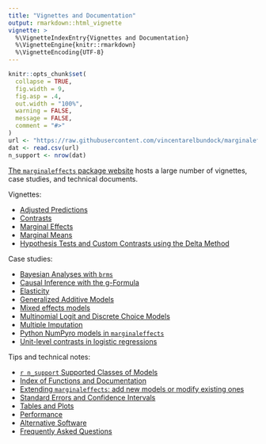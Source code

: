 ```yaml
---
title: "Vignettes and Documentation" 
output: rmarkdown::html_vignette
vignette: >
  %\VignetteIndexEntry{Vignettes and Documentation}
  %\VignetteEngine{knitr::rmarkdown}
  %\VignetteEncoding{UTF-8}
---
```


```r
knitr::opts_chunk$set(
  collapse = TRUE,
  fig.width = 9,
  fig.asp = .4,
  out.width = "100%",
  warning = FALSE,
  message = FALSE,
  comment = "#>"
)
url <- "https://raw.githubusercontent.com/vincentarelbundock/marginaleffects/main/data-raw/supported_models.csv"
dat <- read.csv(url)
n_support <- nrow(dat)
```

[The `marginaleffects` package website](https://vincentarelbundock.github.io/marginaleffects/) hosts a large number of vignettes, case studies, and technical documents.

Vignettes:

- [Adjusted Predictions](https://vincentarelbundock.github.io/marginaleffects/articles/predictions.html) 
- [Contrasts](https://vincentarelbundock.github.io/marginaleffects/articles/contrasts.html) 
- [Marginal Effects](https://vincentarelbundock.github.io/marginaleffects/articles/marginaleffects.html) 
- [Marginal Means](https://vincentarelbundock.github.io/marginaleffects/articles/marginalmeans.html) 
- [Hypothesis Tests and Custom Contrasts using the Delta Method](https://vincentarelbundock.github.io/marginaleffects/articles/hypothesis.html) 

Case studies:

- [Bayesian Analyses with `brms`](https://vincentarelbundock.github.io/marginaleffects/articles/brms.html)
- [Causal Inference with the g-Formula](https://vincentarelbundock.github.io/marginaleffects/articles/gformula.html)
- [Elasticity](https://vincentarelbundock.github.io/marginaleffects/articles/elasticity.html)
- [Generalized Additive Models](https://vincentarelbundock.github.io/marginaleffects/articles/gam.html)
- [Mixed effects models](https://vincentarelbundock.github.io/marginaleffects/articles/lme4.html)
- [Multinomial Logit and Discrete Choice Models](https://vincentarelbundock.github.io/marginaleffects/articles/mlogit.html)
- [Multiple Imputation](https://vincentarelbundock.github.io/marginaleffects/articles/multiple_imputation.html)
- [Python NumPyro models in `marginaleffects`](https://vincentarelbundock.github.io/marginaleffects/articles/python.html)
- [Unit-level contrasts in logistic regressions](https://vincentarelbundock.github.io/marginaleffects/articles/logistic_contrasts.html)

Tips and technical notes:

- [`r n_support` Supported Classes of Models](https://vincentarelbundock.github.io/marginaleffects/articles/supported_models.html)
- [Index of Functions and Documentation](https://vincentarelbundock.github.io/marginaleffects/reference/index.html)
- [Extending `marginaleffects`: add new models or modify existing ones](https://vincentarelbundock.github.io/marginaleffects/articles/extensions.html)
- [Standard Errors and Confidence Intervals](https://vincentarelbundock.github.io/marginaleffects/articles/sandwich.html)
- [Tables and Plots](https://vincentarelbundock.github.io/marginaleffects/articles/modelsummary.html)
- [Performance](https://vincentarelbundock.github.io/marginaleffects/articles/performance.html)
- [Alternative Software](https://vincentarelbundock.github.io/marginaleffects/articles/alternative_software.html)
- [Frequently Asked Questions](https://vincentarelbundock.github.io/marginaleffects/articles/faq.html)
